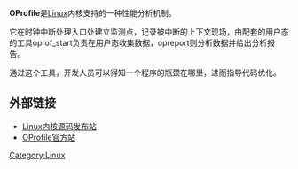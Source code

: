 {{rewrite|time=2015-12-14T02:39:35+00:00}}
{{noteTA
|G1=IT
}}
'''OProfile'''是[[Linux|Linux]]内核支持的一种性能分析机制。

它在时钟中断处理入口处建立监测点，记录被中断的上下文现场，由配套的用户态的工具oprof_start负责在用户态收集数据，opreport则分析数据并给出分析报告。

通过这个工具，开发人员可以得知一个程序的瓶颈在哪里，进而指导代码优化。

== 外部链接 ==
*[http://www.kernel.org Linux内核源码发布站]{{Wayback|url=http://www.kernel.org/ |date=19980130085039 }}
*[http://oprofile.sourceforge.net OProfile官方站]{{Wayback|url=http://oprofile.sourceforge.net/ |date=20080705083458 }}

{{linux-stub}}

[[Category:Linux|Category:Linux]]